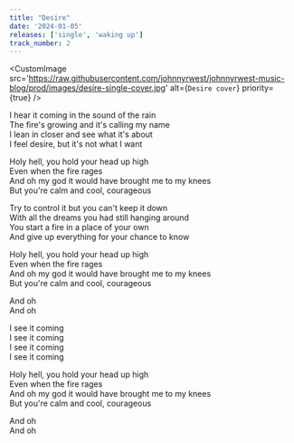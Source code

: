 ```yaml
---
title: "Desire"
date: '2024-01-05'
releases: ['single', 'waking up']
track_number: 2
---
```


<CustomImage
  src='https://raw.githubusercontent.com/johnnyrwest/johnnyrwest-music-blog/prod/images/desire-single-cover.jpg'
  alt={`Desire cover`}
  priority={true}
/>

I hear it coming in the sound of the rain\
The fire's growing and it's calling my name\
I lean in closer and see what it's about\
I feel desire, but it's not what I want

Holy hell, you hold your head up high\
Even when the fire rages\
And oh my god it would have brought me to my knees\
But you're calm and cool, courageous

Try to control it but you can't keep it down\
With all the dreams you had still hanging around\
You start a fire in a place of your own\
And give up everything for your chance to know

Holy hell, you hold your head up high\
Even when the fire rages\
And oh my god it would have brought me to my knees\
But you're calm and cool, courageous

And oh\
And oh

I see it coming\
I see it coming\
I see it coming\
I see it coming

Holy hell, you hold your head up high\
Even when the fire rages\
And oh my god it would have brought me to my knees\
But you're calm and cool, courageous

And oh\
And oh